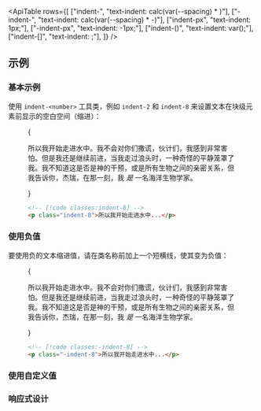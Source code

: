 

<ApiTable
  rows={[
    ["indent-<number>", "text-indent: calc(var(--spacing) * <number>)"],
    ["-indent-<number>", "text-indent: calc(var(--spacing) * -<number>)"],
    ["indent-px", "text-indent: 1px;"],
    ["-indent-px", "text-indent: -1px;"],
    ["indent-(<custom-property>)", "text-indent: var(<custom-property>);"],
    ["indent-[<value>]", "text-indent: <value>;"],
  ]}
/>

## 示例

### 基本示例

使用 `indent-<number>` 工具类，例如 `indent-2` 和 `indent-8` 来设置文本在块级元素前显示的空白空间（缩进）：

<Figure>

<Example>
  {
    <p className="mx-auto max-w-sm indent-8 text-gray-900 dark:text-gray-200">
      所以我开始走进水中。我不会对你们撒谎，伙计们，我感到非常害怕。但是我还是继续前进，当我走过浪头时，一种奇怪的平静笼罩了我。我不知道这是否是神的干预，或是所有生物之间的亲密关系，但我告诉你，杰瑞，在那一刻，我 <em>是</em> 一名海洋生物学家。
    </p>
  }
</Example>

```html
<!-- [!code classes:indent-8] -->
<p class="indent-8">所以我开始走进水中...</p>
```

</Figure>

### 使用负值

要使用负的文本缩进值，请在类名称前加上一个短横线，使其变为负值：

<Figure>

<Example>
  {
    <p className="mx-auto max-w-sm -indent-8 text-gray-900 dark:text-gray-200">
      所以我开始走进水中。我不会对你们撒谎，伙计们，我感到非常害怕。但是我还是继续前进，当我走过浪头时，一种奇怪的平静笼罩了我。我不知道这是否是神的干预，或是所有生物之间的亲密关系，但我告诉你，杰瑞，在那一刻，我 <em>是</em> 一名海洋生物学家。
    </p>
  }
</Example>

```html
<!-- [!code classes:-indent-8] -->
<p class="-indent-8">所以我开始走进水中...</p>
```

</Figure>

### 使用自定义值

<UsingACustomValue element="p" utility="indent" name="文本缩进" value="50%" variable="indentation" />

### 响应式设计

<ResponsiveDesign element="p" property="text-indent" defaultClass="indent-4" featuredClass="indent-8" />